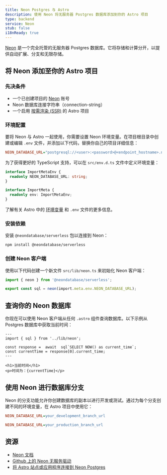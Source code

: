```yaml
---
title: Neon Postgres 与 Astro
description: 使用 Neon 将无服务器 Postgres 数据库添加到你的 Astro 项目
type: backend
service: Neon
stub: false
i18nReady: true
---
```



[Neon](https://neon.tech) 是一个完全托管的无服务器 Postgres 数据库。它将存储和计算分开，以提供自动扩展、分支和无限存储。

## 将 Neon 添加至你的 Astro 项目

### 先决条件

- 一个已创建项目的 [Neon](https://console.neon.tech/signup) 账号
- Neon 数据库连接字符串（connection-string）
- 一个启用 [按需渲染 (SSR)](/zh-cn/guides/server-side-rendering/) 的 Astro 项目

### 环境配置

要将 Neon 与 Astro 一起使用，你需要设置 Neon 环境变量。在项目根目录中创建或编辑 `.env` 文件，并添加以下代码，替换你自己的项目详细信息：

```ini title=".env"
NEON_DATABASE_URL="postgresql://<user>:<password>@<endpoint_hostname>.neon.tech:<port>/<dbname>?sslmode=require"
```

为了获得更好的 TypeScript 支持，可以在 `src/env.d.ts` 文件中定义环境变量：

```typescript title="src/env.d.ts"
interface ImportMetaEnv {
  readonly NEON_DATABASE_URL: string;
}

interface ImportMeta {
  readonly env: ImportMetaEnv;
}
```

<ReadMore>了解有关 Astro 中的 [环境变量](/zh-cn/guides/environment-variables/) 和 `.env` 文件的更多信息。</ReadMore>

### 安装依赖

安装 `@neondatabase/serverless` 包以连接到 Neon：

```bash
npm install @neondatabase/serverless
```

### 创建 Neon 客户端

使用以下代码创建一个新文件 `src/lib/neon.ts` 来初始化 Neon 客户端：

```typescript title="src/lib/neon.ts"
import { neon } from '@neondatabase/serverless';

export const sql = neon(import.meta.env.NEON_DATABASE_URL);
```

## 查询你的 Neon 数据库

你现在可以使用 Neon 客户端从任何 `.astro` 组件查询数据库。以下示例从 Postgres 数据库中获取当前时间：

```astro title="src/pages/index.astro"
---
import { sql } from '../lib/neon';

const response =  await  sql`SELECT NOW() as current_time`;
const currentTime = response[0].current_time;
---

<h1>当前时间</h1>
<p>时间为：{currentTime}</p>
```

## 使用 Neon 进行数据库分支

Neon 的分支功能允许你创建数据库的副本以进行开发或测试。通过为每个分支创建不同的环境变量，在 Astro 项目中使用它：

```ini title=".env.development"
NEON_DATABASE_URL=your_development_branch_url
```

```ini title=".env.production"
NEON_DATABASE_URL=your_production_branch_url
```

## 资源

- [Neon 文档](https://neon.tech/docs/introduction)
- [Github 上的 Neon 无服务驱动](https://github.com/neondatabase/serverless)
- [将 Astro 站点或应用程序连接到 Neon Postgres](https://neon.tech/docs/guides/astro)
